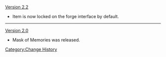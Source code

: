[[Version 2.2]]
* Item is now locked on the forge interface by default.
----
[[Version 2.0]]
* Mask of Memories was released.
<noinclude>[[Category:Change History]]</noinclude>